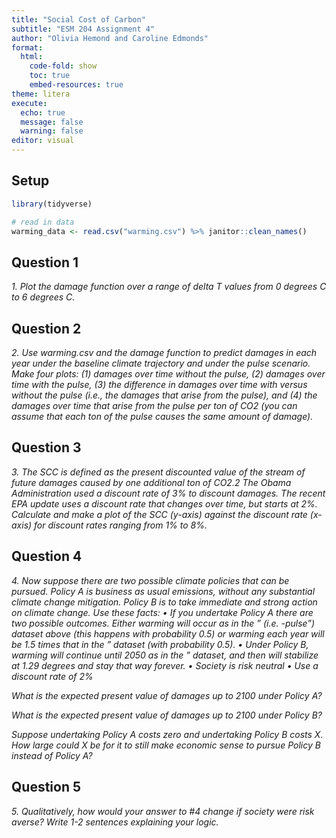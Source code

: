 ```yaml
---
title: "Social Cost of Carbon"
subtitle: "ESM 204 Assignment 4"
author: "Olivia Hemond and Caroline Edmonds"
format: 
  html:
    code-fold: show
    toc: true
    embed-resources: true
theme: litera
execute: 
  echo: true
  message: false
  warning: false
editor: visual
---
```

## Setup

```r
library(tidyverse)
```

```r
# read in data
warming_data <- read.csv("warming.csv") %>% janitor::clean_names()
```


## Question 1

*1. Plot the damage function over a range of delta T values from 0 degrees C to 6 degrees C.*

## Question 2

*2. Use warming.csv and the damage function to predict damages in each year under the baseline climate trajectory and under the pulse scenario. Make four plots: (1) damages over time without the pulse, (2) damages over time with the pulse, (3) the difference in damages over time with versus without the pulse (i.e., the damages that arise from the pulse), and (4) the damages over time that arise from the pulse per ton of CO2 (you can assume that each ton of the pulse causes the same amount of damage).*

## Question 3

*3. The SCC is defined as the present discounted value of the stream of future damages caused by one additional ton of CO2.2 The Obama Administration used a discount rate of 3% to discount damages. The recent EPA update uses a discount rate that changes over time, but starts at 2%. Calculate and make a plot of the SCC (y-axis) against the discount rate (x-axis) for discount rates ranging from 1% to 8%.*

## Question 4

*4. Now suppose there are two possible climate policies that can be pursued. Policy A is business as usual emissions, without any substantial climate change mitigation. Policy B is to take immediate and strong action on climate change. Use these facts:*
*• If you undertake Policy A there are two possible outcomes. Either warming will occur as in the \baseline" (i.e. \no-pulse") dataset above (this happens with probability 0.5) or warming each year will be 1.5 times that in the \baseline" dataset (with probability 0.5).*
*• Under Policy B, warming will continue until 2050 as in the \baseline" dataset, and then will stabilize at 1.29 degrees and stay that way forever.*
*• Society is risk neutral*
*• Use a discount rate of 2%*

*What is the expected present value of damages up to 2100 under Policy A?*

*What is the expected present value of damages up to 2100 under Policy B?* 

*Suppose undertaking Policy A costs zero and undertaking Policy B costs X. How large could X be for it to still make economic sense to pursue Policy B instead of Policy A?*

## Question 5

*5. Qualitatively, how would your answer to #4 change if society were risk averse? Write 1-2 sentences explaining your logic.*
